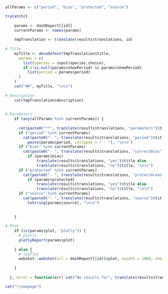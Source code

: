 ```r

allParams <- c("period", "bias", "protected", "source")

tryCatch({
    
    params <- dashReport[[id]]
    currentParams <- names(params)
    
    tmpTranslation <- translate(results$translations, id)
    
# Title
    myTitle <- decodeText(tmpTranslation$title, 
      params = c(
        list(species = input$species_choice),
        if (!is.null(params$showPeriod) && params$showPeriod) 
          list(period = params$period)
      )
    )
    cat("##", myTitle, "\n\n")
    
# Description
    cat(tmpTranslation$description)
    
    
# Parameters
    if (any(allParams %in% currentParams)) {
      
      cat(paste0("**", translate(results$translations, "parameters")$title, "**\n\n"))
      if ("period" %in% currentParams)
        cat(paste0("- ", translate(results$translations, "period")$title, ":"), 
          paste(params$period, collapse = " - "), "\n\n")
      if ("bias" %in% currentParams)
        cat(paste0("- ", translate(results$translations, "correctBias")$title, ":"), 
          if (params$bias) 
              translate(results$translations, "yes")$title else 
              translate(results$translations, "no")$title, "\n\n")
      if ("protected" %in% currentParams)
        cat(paste0("- ", translate(results$translations, "protectAreas")$title, ":"), 
          if (params$protected) 
              translate(results$translations, "yes")$title else 
              translate(results$translations, "no")$title, "\n\n")
      if ("source" %in% currentParams)
        cat(paste0("- ", translate(results$translations, "source")$title, ":"), 
          toString(params$source), "\n\n")
      
      
    }
    
# Plot
    if (is(params$plot, "plotly")) {
      # plotly
      plotlyReport(params$plot)
      
    } else {
      # leaflet
      webshot::webshot(url = dashReport[[id]]$plot, vwidth = 1000, vheight = 500, cliprect = "viewport")
      
    }
    
  }, error = function(err) cat("No results for", translate(results$translations, id)$title, "\n\n"))

cat("\\newpage")
```